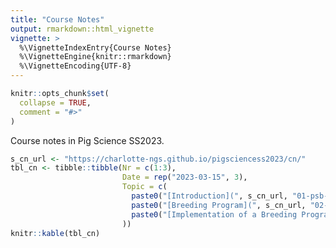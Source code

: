 ```yaml
---
title: "Course Notes"
output: rmarkdown::html_vignette
vignette: >
  %\VignetteIndexEntry{Course Notes}
  %\VignetteEngine{knitr::rmarkdown}
  %\VignetteEncoding{UTF-8}
---
```


```r
knitr::opts_chunk$set(
  collapse = TRUE,
  comment = "#>"
)
```

Course notes in Pig Science SS2023.

```r
s_cn_url <- "https://charlotte-ngs.github.io/pigsciencess2023/cn/"
tbl_cn <- tibble::tibble(Nr = c(1:3), 
                         Date = rep("2023-03-15", 3),
                         Topic = c(
                           paste0("[Introduction](", s_cn_url, "01-psb-intro.pdf)", collapse = ""),
                           paste0("[Breeding Program](", s_cn_url, "02-psb-bprog.pdf)", collapse = ""),
                           paste0("[Implementation of a Breeding Program](", s_cn_url, "03-psb-implbp.pdf)", collapse = "")
                         ))
knitr::kable(tbl_cn)
```

